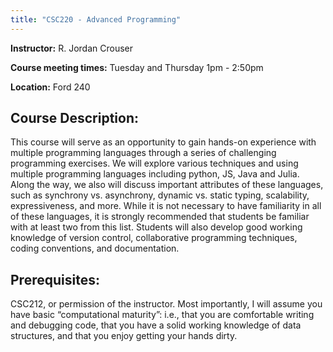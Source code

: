 ```yaml
---
title: "CSC220 - Advanced Programming"
---
```


**Instructor:** R. Jordan Crouser

**Course meeting times:** Tuesday and Thursday 1pm - 2:50pm

**Location:** Ford 240

## Course Description:
This course will serve as an opportunity to gain hands-on experience with multiple programming languages through a series of challenging programming exercises. We will explore various techniques and using multiple programming languages including python, JS, Java and Julia. Along the way, we also will discuss important attributes of these languages, such as synchrony vs. asynchrony, dynamic vs. static typing, scalability, expressiveness, and more. While it is not necessary to have familiarity in all of these languages, it is strongly recommended that students be familiar with at least two from this list. Students will also develop good working knowledge of version control, collaborative programming techniques, coding conventions, and documentation.

## Prerequisites:
CSC212, or permission of the instructor. Most importantly, I will assume you have basic "computational maturity": i.e., that you are comfortable writing and debugging code, that you have a solid working knowledge of data structures, and that you enjoy getting your hands dirty.
